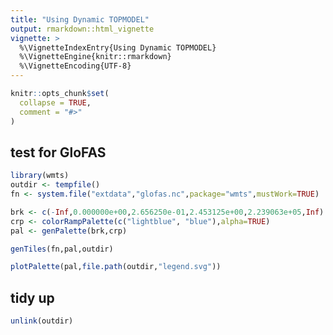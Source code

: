 ```yaml
---
title: "Using Dynamic TOPMODEL"
output: rmarkdown::html_vignette
vignette: >
  %\VignetteIndexEntry{Using Dynamic TOPMODEL}
  %\VignetteEngine{knitr::rmarkdown}
  %\VignetteEncoding{UTF-8}
---
```


```r
knitr::opts_chunk$set(
  collapse = TRUE,
  comment = "#>"
)
```

## test for GloFAS
```r
library(wmts)
outdir <- tempfile()
fn <- system.file("extdata","glofas.nc",package="wmts",mustWork=TRUE)
```

```r
brk <- c(-Inf,0.000000e+00,2.656250e-01,2.453125e+00,2.239063e+05,Inf)
crp <- colorRampPalette(c("lightblue", "blue"),alpha=TRUE)
pal <- genPalette(brk,crp)

genTiles(fn,pal,outdir)

plotPalette(pal,file.path(outdir,"legend.svg"))
```

## tidy up
```r
unlink(outdir)
```
